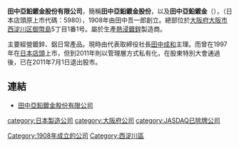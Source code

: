 {{Link style|time=2015-12-12T03:12:58+00:00}}
'''田中亞鉛鍍金股份有限公司'''，簡稱'''田中亞鉛鍍金股份'''，以及'''田中亞鉛鍍金'''（'''{{lang-ja|田中亜鉛鍍金株式会社}}'''），（日本店頭原上市代碼：5980），1908年由田中吾一郎創立。總部位於[[大阪府|大阪府]][[大阪市|大阪市]][[西淀川区|西淀川区]][[御幣島|御幣島]]5丁目1番1号。屬於生產[[:en:Hot-dip_galvanizing|熱浸鍍鋅]]製造商。

主要經營鍍鋅、鋁日常產品。現時由代表取締役社長[[田中成和|田中成和]]主理。而曾在1997年在[[日本店頭|日本店頭]]上市，但到2011年則以管理層方式私有化，在股東特別大會通過後，已在2011年7月1日退出股市。

==連結==
*[http://z-mekki.com 田中亞鉛鍍金股份有限公司] {{Wayback|url=http://z-mekki.com/ |date=20200215001413 }}

[[category:日本製造公司|category:日本製造公司]]
[[category:大阪府公司|category:大阪府公司]]
[[category:JASDAQ已除牌公司|category:JASDAQ已除牌公司]]
[[Category:1908年成立的公司|Category:1908年成立的公司]]
[[Category:西淀川區|Category:西淀川區]]